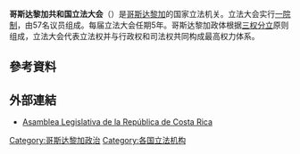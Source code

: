 {{Infobox legislature
 | background_color = #CFB53B
 | text_color = #FFFFFF
 | name = '''哥斯大黎加共和國立法大會'''
 | native_name = <small>Asamblea Legislativa de la República de Costa Rica</small>
 | legislature = 
 | coa_pic = Asamblea Legislativa de Costa Rica (emblema).svg
 | coa_res = 250px
 | coa_caption = 
 | house_type = 一院制
 | houses = 
 | leader1_type = 立法大会主席
 | leader1 = 
 | election1 = 
 | leader2_type = 
 | leader2 = 
 | election2 = 
 | leader3_type = 
 | leader3 = 
 | election3 = 
 | members = 57
 | house1 = 
 | structure1 = 
 | structure1_res = 
 | house2 = 
 | structure2 = 
 | structure2_res = 
 | political_groups1 = 
 | last_election2 = 
 | session_room = Asamblea legislativa de Costa Rica .jpg
 | session_res = 250px
 | meeting_place = [[哥斯达黎加|哥斯达黎加]][[聖荷西_(哥斯大黎加)|聖荷西]]
 | website = 
}}
{{哥斯大黎加政治}}
'''哥斯达黎加共和国立法大会'''（{{lang-es|Asamblea Legislativa de la Republica de Costa Rica}}）是[[哥斯达黎加|哥斯达黎加]]的国家立法机关。立法大会实行[[一院制|一院制]]，由57名议员组成。每届立法大会任期5年。哥斯达黎加政体根据[[三权分立|三权分立]]原则组成，立法大会代表立法权并与行政权和司法权共同构成最高权力体系。

==參考資料==
{{reflist|30em}}

==外部連結==
*[http://www.asamblea.go.cr/ Asamblea Legislativa de la República de Costa Rica]{{Wayback|url=http://www.asamblea.go.cr/ |date=20110317030255 }}

{{美洲题目|议会}}
{{國家一院制立法機構}}
[[Category:哥斯达黎加政治|Category:哥斯达黎加政治]]
[[Category:各国立法机构|Category:各国立法机构]]